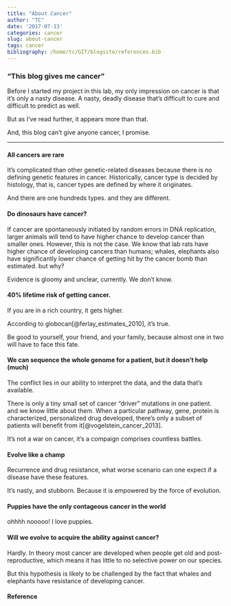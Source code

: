 ```yaml
---
title: "About Cancer"
author: "TC"
date: '2017-07-13'
categories: cancer
slug: about-cancer
tags: cancer
bibliography: /home/tc/GIT/blogsite/references.bib
---
```


### "This blog gives me cancer"

Before I started my project in this lab, my only impression on cancer is that it's only a nasty disease. A nasty, deadly disease that's difficult to cure and difficult to predict as well. 

But as I've read further, it appears more than that. 

And, this blog can't give anyone cancer, I promise.

***

#### All cancers are rare

It's complicated than other genetic-related diseases because there is no defining genetic features in cancer. Historically, cancer type is decided by histology, that is, cancer types are defined by where it originates. 

And there are one hundreds types. and they are different.

#### Do dinosaurs have cancer?

If cancer are spontaneously initiated by random errors in DNA replication, larger animals will tend to have higher chance to develop cancer than smaller ones. However, this is not the case. We know that lab rats have higher chance of developing cancers than humans; whales, elephants also have significantly lower chance of getting hit by the cancer bomb than estimated. but why?

Evidence is gloomy and unclear, currently. We don't know.

#### 40% lifetime risk of getting cancer. 

If you are in a rich country, it gets higher.

According to globocan[@ferlay_estimates_2010], it's true.

Be good to yourself, your friend, and your family, because almost one in two will have to face this fate.


#### We can sequence the whole genome for a patient, but it doesn't help (much)

The conflict lies in our ability to interpret the data, and the data that's available.

There is only a tiny small set of cancer "driver" mutations in one patient. and we know little about them. When a particular pathway, gene, protein is characterized, personalized drug developed, there's only a subset of patients will benefit from it[@vogelstein_cancer_2013].

It's not a war on cancer, it's a compaign comprises countless battles.

#### Evolve like a champ 

Recurrence and drug resistance, what worse scenario can one expect if a disease have these features.

It's nasty, and stubborn. Because it is empowered by the force of evolution.

#### Puppies have the only contageous cancer in the world 

ohhhh nooooo! I love puppies.

#### Will we evolve to acquire the ability against cancer?

Hardly. In theory most cancer are developed when people get old and post-reproductive, which means it has little to no selective power on our species.

But this hypothesis is likely to be challenged by the fact that whales and elephants have resistance of developing cancer.

#### Reference